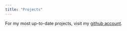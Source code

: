 ```yaml
---
title: "Projects"
---
```


For my most up-to-date projects, visit my [github account](https://github.com/Amadeia).

